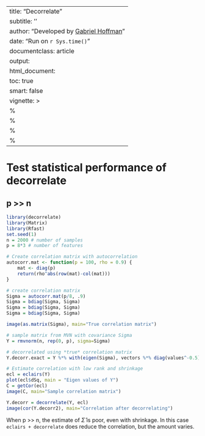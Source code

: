 
---
title: "Decorrelate"
subtitle: ''
author: "Developed by [Gabriel Hoffman](http://gabrielhoffman.github.io/)"
date: "Run on `r Sys.time()`"
documentclass: article
output: 
  html_document:
  toc: true
  smart: false
vignette: >
  %\VignetteIndexEntry{Decorrelate}
  %\VignetteEngine{knitr::rmarkdown}
  %\VignetteEncoding{UTF-8}
  %\usepackage[utf8]{inputenc}
---


<!--- 

rmarkdown::render("decorrelate.Rmd");

--->


# Test statistical performance of decorrelate 
## p >> n
```r
library(decorrelate)
library(Matrix)
library(Rfast)
set.seed(1)
n = 2000 # number of samples
p = 8*3 # number of features

# Create correlation matrix with autocorrelation
autocorr.mat <- function(p = 100, rho = 0.9) {
    mat <- diag(p)
    return(rho^abs(row(mat)-col(mat)))
}

# create correlation matrix
Sigma = autocorr.mat(p/8, .9)
Sigma = bdiag(Sigma, Sigma)
Sigma = bdiag(Sigma, Sigma)
Sigma = bdiag(Sigma, Sigma)

image(as.matrix(Sigma), main="True correlation matrix")

# sample matrix from MVN with covariance Sigma
Y = rmvnorm(n, rep(0, p), sigma=Sigma)

# decorrelated using *true* correlation matrix
Y.decorr.exact = Y %*% with(eigen(Sigma), vectors %*% diag(values^-0.5) %*% t(vectors))

# Estimate correlation with low rank and shrinkage
ecl = eclairs(Y)
plot(ecl$dSq, main = "Eigen values of Y")
C = getCor(ecl)
image(C, main="Sample correlation matrix")

Y.decorr = decorrelate(Y, ecl)
image(cor(Y.decorr2), main="Correlation after decorrelating")
```  

When p >> n, the estimate of $\hat\Sigma$ is poor, even with shrinkage.  In this case `eclairs + decorrelate` does reduce the correlation, but the amount varies.










